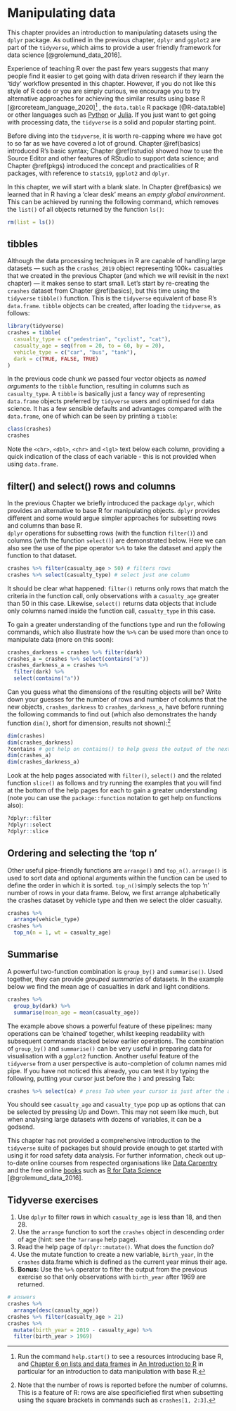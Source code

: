 # Manipulating data {#data}

This chapter provides an introduction to manipulating datasets using the `dplyr` package.
As outlined in the previous chapter, `dplyr` and `ggplot2` are part of the `tidyverse`, which aims to provide a user friendly framework for data science [@grolemund_data_2016].

Experience of teaching R over the past few years suggests that many people find it easier to get going with data driven research if they learn the 'tidy' workflow presented in this chapter.
However, if you do not like this style of R code or you are simply curious, we encourage you to try alternative approaches for achieving the similar results using base R [@rcoreteam_language_2020]^[
Run the command `help.start()` to see a resources introducing base R, and [Chapter 6 on lists and data frames](https://cran.r-project.org/doc/manuals/r-release/R-intro.html#Lists-and-data-frames) in [An Introduction to R](https://cran.r-project.org/doc/manuals/r-release/R-intro.pdf) in particular for an introduction to data manipulation with base R.
] 
, the `data.table` R package [@R-data.table] or other languages such as [Python](https://www.python.org/) or [Julia](https://julialang.org/).
If you just want to get going with processing data, the `tidyverse` is a solid and popular starting point.

<!-- Todo: add new part here? -->

Before diving into the `tidyverse`, it is worth re-capping where we have got to so far as we have covered a lot of ground.
Chapter \@ref(basics) introduced R's basic syntax; Chapter \@ref(rstudio) showed how to use the Source Editor and other features of RStudio to support data science; and Chapter \@ref(pkgs) introduced the concept and practicalities of R packages, with reference to `stats19`, `ggplot2` and `dplyr`.

In this chapter, we will start with a blank slate.
In Chapter \@ref(basics) we learned that in R having a 'clear desk' means an *empty global environment*.
This can be achieved by running the following command, which removes the `list()` of all objects returned by the function `ls()`:

```r
rm(list = ls())
```

## tibbles

Although the data processing techniques in R are capable of handling large datasets --- such as the `crashes_2019` object representing 100k+ casualties that we created in the previous Chapter (and which we will revisit in the next chapter) --- it makes sense to start small.
Let's start by re-creating the `crashes` dataset from Chapter \@ref(basics), but this time using the `tidyverse` `tibble()` function. This is the `tidyverse` equivalent of base R's `data.frame`.
`tibble` objects can be created, after loading the `tidyverse`, as follows:

```r
library(tidyverse)
crashes = tibble(
  casualty_type = c("pedestrian", "cyclist", "cat"),
  casualty_age = seq(from = 20, to = 60, by = 20),
  vehicle_type = c("car", "bus", "tank"),
  dark = c(TRUE, FALSE, TRUE)
)
```

In the previous code chunk we passed four vector objects as *named arguments* to the `tibble` function, resulting in columns such as `casualty_type`.
A `tibble` is basically just a fancy way of representing `data.frame` objects preferred by `tidyverse` users and optimised for data science.
It has a few sensible defaults and advantages compared with the `data.frame`, one of which can be seen by printing a `tibble`: 

```r
class(crashes)
crashes
```

Note the `<chr>`, `<dbl>`, `<chr>` and `<lgl>` text below each column, providing a quick indication of the class of each variable - this is not provided when using `data.frame`.

## filter() and select() rows and columns

In the previous Chapter we briefly introduced the package `dplyr`, which provides an alternative to base R for manipulating objects. `dplyr` provides different and some would argue simpler approaches for subsetting rows and columns than base R.  
`dplyr` operations for subsetting rows (with the function `filter()`) and columns (with the function `select()`) are  demonstrated below. Here we can also see the use of the pipe operator `%>%` to take the dataset and apply the function to that dataset. 

```r
crashes %>% filter(casualty_age > 50) # filters rows
crashes %>% select(casualty_type) # select just one column
```

It should be clear what happened: `filter()` returns only rows that match the criteria in the function call, only observations with a `casualty_age` greater than 50 in this case.
Likewise, `select()` returns data objects that include only columns named inside the function call, `casualty_type` in this case.

To gain a greater understanding of the functions type and run the following commands, which also illustrate how the `%>%` can be used more than once to manipulate data (more on this soon):

```r
crashes_darkness = crashes %>% filter(dark)
crashes_a = crashes %>% select(contains("a"))
crashes_darkness_a = crashes %>% 
  filter(dark) %>% 
  select(contains("a"))
```

Can you guess what the dimensions of the resulting objects will be?
Write down your guesses for the number of rows and number of columns that the new objects, `crashes_darkness` to `crashes_darkness_a`, have before running the following commands to find out (which also demonstrates the handy function `dim()`, short for dimension, results not shown):^[
Note that the number of rows is reported before the number of columns.
This is a feature of R: rows are alse specificiefied first when subsetting using the square brackets in commands such as `crashes[1, 2:3]`.
]

```r
dim(crashes)
dim(crashes_darkness)
?contains # get help on contains() to help guess the output of the next line
dim(crashes_a)
dim(crashes_darkness_a)
```

Look at the help pages associated with `filter()`, `select()` and the related function `slice()` as follows and try running the examples that you will find at the bottom of the help pages for each to gain a greater understanding (note you can use the `package::function` notation to get help on functions also):

```r
?dplyr::filter
?dplyr::select
?dplyr::slice
```

## Ordering and selecting the 'top n'

Other useful pipe-friendly functions are `arrange()` and `top_n()`. `arrange()` is used to sort data and optional arguments within the function can be used to define the order in which it is sorted. `top_n()`simply selects the top 'n' number of rows in your data frame.
Below, we first arrange alphabetically the crashes dataset by vehicle type and then we select the older casualty.


```r
crashes %>% 
  arrange(vehicle_type)
crashes %>% 
  top_n(n = 1, wt = casualty_age)
```

<!-- ## Long and wide data -->


## Summarise

A powerful two-function combination is `group_by()` and `summarise()`.
Used together, they can provide *grouped summaries* of datasets.
In the example below we find the mean age of casualties in dark and light conditions.

```r
crashes %>%
  group_by(dark) %>% 
  summarise(mean_age = mean(casualty_age))
```

The example above shows a powerful feature of these pipelines: many operations can be 'chained' together, whilst keeping readability with subsequent commands stacked below earlier operations. The combination of `group_by()` and `summarise()` can be very useful in preparing data for visualisation with a `ggplot2` function. 
Another useful feature of the `tidyverse` from a user perspective is auto-completion of column names mid pipe.
If you have not noticed this already, you can test it by typing the following, putting your cursor just before the `)` and pressing Tab:

```r
crashes %>% select(ca) # press Tab when your cursor is just after the a
```

You should see `casualty_age` and `casualty_type` pop up as options that can be selected by pressing Up and Down.
This may not seem like much, but when analysing large datasets with dozens of variables, it can be a godsend.

This chapter has not provided a comprehensive introduction to the `tidyverse` suite of packages but should provide enough to get started with using it for road safety data analysis.
For further information, check out up-to-date online courses from respected organisations like [Data Carpentry](https://datacarpentry.org/R-ecology-lesson/index.html) and the free online [books](https://bookdown.org/) such as [R for Data Science]((https://r4ds.had.co.nz/)) [@grolemund_data_2016].

## Tidyverse exercises

1. Use `dplyr` to filter rows in which `casualty_age` is less than 18, and then 28.
1. Use the `arrange` function to sort the `crashes` object in descending order of age (hint: see the `?arrange` help page).
1. Read the help page of `dplyr::mutate()`. What does the function do?
1. Use the mutate function to create a new variable, `birth_year`, in the `crashes` data.frame which is defined as the current year minus their age.
1. **Bonus:** Use the ` %>% ` operator to filter the output from the previous exercise so that only observations with `birth_year` after 1969 are returned.

```r
# answers
crashes %>% 
  arrange(desc(casualty_age))
crashes %>% filter(casualty_age > 21)
crashes %>% 
  mutate(birth_year = 2019 - casualty_age) %>% 
  filter(birth_year > 1969)
```
